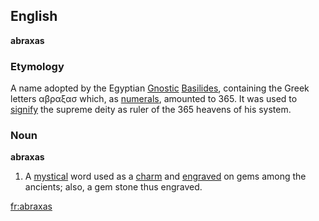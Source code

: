{{rfc|date=October 2005}}

==English==
'''abraxas'''

===Etymology===
A name adopted by the Egyptian [[Gnostic]] [[Basilides]], containing the Greek letters &alpha;&beta;&rho;&alpha;&xi;&alpha;&sigma; which, as [[numerals]], amounted to 365. It was used to [[signify]] the supreme deity as ruler of the 365 heavens of his system.

===Noun===
'''abraxas'''

# A [[mystical]] word used as a [[charm]] and [[engraved]] on gems among the ancients; also, a gem stone thus engraved.

{{wikipediapar|Abraxas}}

[[fr:abraxas]]